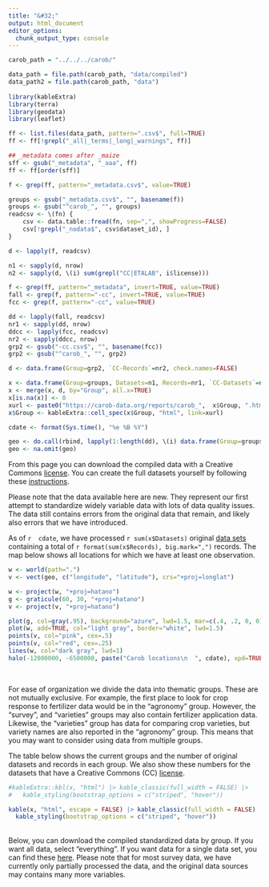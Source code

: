 ```yaml
---
title: "&#32;"
output: html_document
editor_options: 
  chunk_output_type: console
---
```


```r
carob_path = "../../../carob/"

data_path = file.path(carob_path, "data/compiled")
data_path2 = file.path(carob_path, "data")
  
library(kableExtra)
library(terra)
library(geodata)
library(leaflet)

ff <- list.files(data_path, pattern=".csv$", full=TRUE)
ff <- ff[!grepl("_all|_terms|_long|_warnings", ff)]

## _metadata comes after _maize
sff <- gsub("_metadata", "_aaa", ff)
ff <- ff[order(sff)]

f <- grep(ff, pattern="_metadata.csv$", value=TRUE)

groups <- gsub("_metadata.csv$", "", basename(f))
groups <- gsub("^carob_", "", groups)
readcsv <- \(fn) {
	csv <- data.table::fread(fn, sep=",", showProgress=FALSE)
	csv[!grepl("_nodata$", csv$dataset_id), ]
}

d <- lapply(f, readcsv)

n1 <- sapply(d, nrow)
n2 <- sapply(d, \(i) sum(grepl("CC|ETALAB", i$license)))

f <- grep(ff, pattern="_metadata", invert=TRUE, value=TRUE)
fall <- grep(f, pattern="-cc", invert=TRUE, value=TRUE)
fcc <- grep(f, pattern="-cc", value=TRUE)

dd <- lapply(fall, readcsv)
nr1 <- sapply(dd, nrow)
ddcc <- lapply(fcc, readcsv)
nr2 <- sapply(ddcc, nrow)
grp2 <- gsub("-cc.csv$", "", basename(fcc))
grp2 <- gsub("^carob_", "", grp2)

d <- data.frame(Group=grp2, `CC-Records`=nr2, check.names=FALSE)

x <- data.frame(Group=groups, Datasets=n1, Records=nr1, `CC-Datasets`=n2, check.names=FALSE)
x <- merge(x, d, by="Group", all.x=TRUE)
x[is.na(x)] <- 0
xurl <- paste0("https://carob-data.org/reports/carob_",  x$Group, ".html")
x$Group <- kableExtra::cell_spec(x$Group, "html", link=xurl)

cdate <- format(Sys.time(), "%e %B %Y")

geo <- do.call(rbind, lapply(1:length(dd), \(i) data.frame(Group=groups[i], dd[[i]][, c("country", "longitude", "latitude")]))) |> unique()
geo <- na.omit(geo)

```

From this page you can download the compiled data with a Creative Commons [license](licenses.html). You can create the full datasets yourself by following these [instructions](../compile.html). 

Please note that the data available here are new. They represent our first attempt to standardize widely variable data with lots of data quality issues. The data still contains errors from the original data that remain, and likely also errors that we have introduced. 

As of `r  cdate`, we have processed `r sum(x$Datasets)` original [data sets](done.html) containing a total of `r format(sum(x$Records), big.mark=",")` records. The map below shows all locations for which we have at least one observation.

```r
w <- world(path=".")
v <- vect(geo, c("longitude", "latitude"), crs="+proj=longlat")

w <- project(w, "+proj=hatano")
g <- graticule(60, 30, "+proj=hatano")
v <- project(v, "+proj=hatano")

plot(g, col=gray(.95), background="azure", lwd=1.5, mar=c(.4, .2, 0, 0), lab.cex=.4)
plot(w, add=TRUE, col="light gray", border="white", lwd=1.5)
points(v, col="pink", cex=.5)
points(v, col="red", cex=.25)
lines(w, col="dark gray", lwd=1)
halo(-12000000, -6500000, paste("Carob locations\n  ", cdate), xpd=TRUE, cex=.6)
``` 

<br>

For ease of organization we divide the data into thematic groups. These are not mutually exclusive. For example, the first place to look for crop response to fertilizer data would be in the "agronomy" group. However, the "survey", and "varieties" groups may also contain fertilizer application data. Likewise, the "varieties" group has data for comparing crop varieties, but variety names are also reported in the "agronomy" group. This means that you may want to consider using data from multiple groups. 

The table below shows the current groups and the number of original datasets and records in each group. We also show these numbers for the datasets that have a Creative Commons (CC) [license](licenses.html). 

```r
#kableExtra::kbl(x, "html") |> kable_classic(full_width = FALSE) |>
#   kable_styling(bootstrap_options = c("striped", "hover"))

kable(x, "html", escape = FALSE) |> kable_classic(full_width = FALSE) |>
  kable_styling(bootstrap_options = c("striped", "hover")) 
```
</br>
Below, you can download the compiled standardized data by group. If you want all data, select "everything". If you want data for a single data set, you can find these [here](done.html). Please note that for most survey data, we have currently only partially processed the data, and the original data sources may contains many more variables.
</br>
